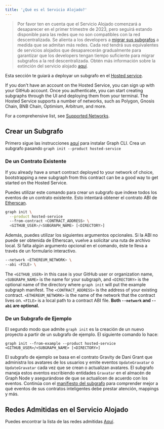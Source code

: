 ```yaml
---
title: '¿Qué es el Servicio Alojado?'
---
```


> Por favor ten en cuenta que el Servicio Alojado comenzará a desaparecer en el primer trimestre de 2023, pero seguirá estando disponible para las redes que no son compatibles con la red descentralizada. Se alienta a los developers a [migrar sus subgrafos](https://thegraph.com/blog/how-to-migrate-ethereum-subgraph) a medida que se admitan más redes. Cada red tendrá sus equivalentes de servicios alojados que desaparecerán gradualmente para garantizar que los developers tengan tiempo suficiente para migrar subgrafos a la red descentralizada. Obtén más información sobre la extinción del servicio alojado [aquí](https://thegraph.com/blog/sunsetting-hosted-service).

Esta sección te guiará a deployar un subgrafo en el [Hosted service](https://thegraph.com/hosted-service/).

If you don't have an account on the Hosted Service, you can sign up with your GitHub account. Once you authenticate, you can start creating subgraphs through the UI and deploying them from your terminal. The Hosted Service supports a number of networks, such as Polygon, Gnosis Chain, BNB Chain, Optimism, Arbitrum, and more.

For a comprehensive list, see [Supported Networks](/developing/supported-networks/#hosted-service).

## Crear un Subgrafo

Primero sigue las instrucciones [aquí](/developing/defining-a-subgraph) para instalar Graph CLI. Crea un subgrafo pasando `graph init --product hosted-service`

### De un Contrato Existente

If you already have a smart contract deployed to your network of choice, bootstrapping a new subgraph from this contract can be a good way to get started on the Hosted Service.

Puedes utilizar este comando para crear un subgrafo que indexe todos los eventos de un contrato existente. Esto intentará obtener el contrato ABI de [Etherscan](https://etherscan.io/).

```sh
graph init \
  --product hosted-service
  --from-contract <CONTRACT_ADDRESS> \
  <GITHUB_USER>/<SUBGRAPH_NAME> [<DIRECTORY>]
```

Además, puedes utilizar los siguientes argumentos opcionales. Si la ABI no puede ser obtenida de Etherscan, vuelve a solicitar una ruta de archivo local. Si falta algún argumento opcional en el comando, éste te lleva a través de un formulario interactivo.

```sh
--network <ETHEREUM_NETWORK> \
--abi <FILE> \
```

The `<GITHUB_USER>` in this case is your GitHub user or organization name, `<SUBGRAPH_NAME>` is the name for your subgraph, and `<DIRECTORY>` is the optional name of the directory where `graph init` will put the example subgraph manifest. The `<CONTRACT_ADDRESS>` is the address of your existing contract. `<ETHEREUM_NETWORK>` is the name of the network that the contract lives on. `<FILE>` is a local path to a contract ABI file. **Both `--network` and `--abi` are optional.**

### De un Subgrafo de Ejemplo

El segundo modo que admite `graph init` es la creación de un nuevo proyecto a partir de un subgrafo de ejemplo. El siguiente comando lo hace:

```
graph init --from-example --product hosted-service <GITHUB_USER>/<SUBGRAPH_NAME> [<DIRECTORY>]
```

El subgrafo de ejemplo se basa en el contrato Gravity de Dani Grant que administra los avatares de los usuarios y emite eventos `UpdateGravatar` o `UpdateGravatar` cada vez que se crean o actualizan avatares. El subgrafo maneja estos eventos escribiendo entidades `Gravatar` en el almacén de Graph Node y asegurándose de que se actualicen de acuerdo con los eventos. Continúa con el [manifiesto del subgrafo](/developing/creating-a-subgraph#the-subgraph-manifest) para comprender mejor a qué eventos de sus contratos inteligentes debe prestar atención, mappings y más.

## Redes Admitidas en el Servicio Alojado

Puedes encontrar la lista de las redes admitidas [Aquí](/developing/supported-networks).
